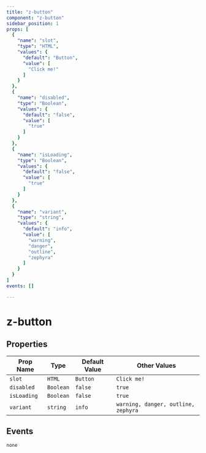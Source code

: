 ```yaml
--- 
title: "z-button"
component: "z-button"
sidebar_position: 1
props: [
  {
    "name": "slot",
    "type": "HTML",
    "values": {
      "default": "Button",
      "value": [
        "Click me!"
      ]
    }
  },
  {
    "name": "disabled",
    "type": "Boolean",
    "values": {
      "default": "false",
      "value": [
        "true"
      ]
    }
  },
  {
    "name": "isLoading",
    "type": "Boolean",
    "values": {
      "default": "false",
      "value": [
        "true"
      ]
    }
  },
  {
    "name": "variant",
    "type": "string",
    "values": {
      "default": "info",
      "value": [
        "warning",
        "danger",
        "outline",
        "zephyra"
      ]
    }
  }
]
events: []

---
```


# z-button



## Properties

| Prop Name   | Type   | Default Value  | Other Values                    |
|-------------|--------|----------------|---------------------------------|
| `slot` | `HTML` | `Button` | `Click me!` |
| `disabled` | `Boolean` | `false` | `true` |
| `isLoading` | `Boolean` | `false` | `true` |
| `variant` | `string` | `info` | `warning, danger, outline, zephyra` |

## Events
`none`